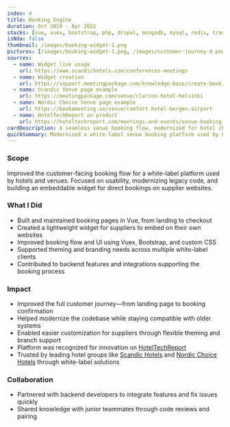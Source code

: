 ```yaml
---
index: 4
title: Booking Engine
duration: Oct 2019 - Apr 2022
stacks: [vue, vuex, bootstrap, php, drupal, mongodb, mysql, redis, travis]
isNda: false
thumbnail: /images/booking-widget-1.png
pictures: [/images/booking-widget-1.png, /images/customer-journey-4.png, /images/customer-journey-5.png, /images/customer-journey-6.png, /images/customer-journey-7.png]
sources:
  - name: Widget live usage
    url: https://www.scandichotels.com/conferences-meetings
  - name: Widget creation
    url: https://support.meetingpackage.com/knowledge-base/create-booking-engine
  - name: Scandic Venue page example
    url: https://meetingpackage.com/venue/clarion-hotel-helsinki
  - name: Nordic Choice Venue page example
    url: https://bookameeting.se/venue/comfort-hotel-bergen-airport
  - name: HotelTechReport on product
    url: https://hoteltechreport.com/meetings-and-events/venue-booking-platforms/meetingpackagecom-booking-engine
cardDescription: A seamless venue booking flow, modernized for hotel chains across Europe.
quickSummary: Modernized a white-label venue booking platform used by hotel chains across Europe. Improved the customer journey, refreshed the frontend, and supported backend features to make the platform faster, more usable, and easier to maintain.
---
```

### Scope

Improved the customer-facing booking flow for a white-label platform used by hotels and venues. Focused on usability, modernizing legacy code, and building an embeddable widget for direct bookings on supplier websites.

### What I Did

- Built and maintained booking pages in Vue, from landing to checkout  
- Created a lightweight widget for suppliers to embed on their own websites  
- Improved booking flow and UI using Vuex, Bootstrap, and custom CSS  
- Supported theming and branding needs across multiple white-label clients  
- Contributed to backend features and integrations supporting the booking process

### Impact

- Improved the full customer journey—from landing page to booking confirmation  
- Helped modernize the codebase while staying compatible with older systems  
- Enabled easier customization for suppliers through flexible theming and branch support  
- Platform was recognized for innovation on [HotelTechReport](https://hoteltechreport.com/meetings-and-events/venue-booking-platforms/meetingpackagecom-booking-engine)  
- Trusted by leading hotel groups like [Scandic Hotels](https://www.scandichotels.fi/) and [Nordic Choice Hotels](https://www.nordicchoicehotels.com/) through white-label solutions

### Collaboration

- Partnered with backend developers to integrate features and fix issues quickly  
- Shared knowledge with junior teammates through code reviews and pairing  

